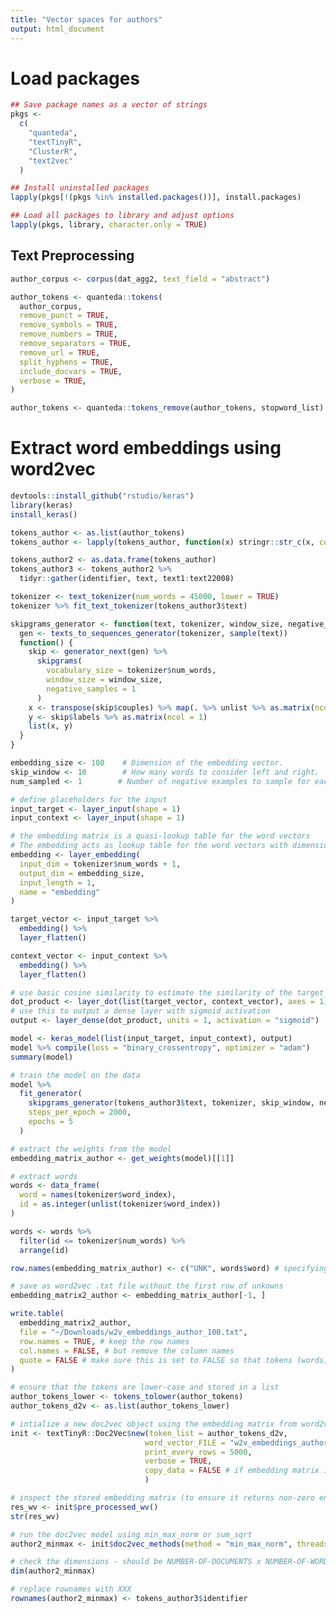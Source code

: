 ```yaml
---
title: "Vector spaces for authors"
output: html_document
---
```


# Load packages
```r
## Save package names as a vector of strings
pkgs <-
  c(
    "quanteda",
    "textTinyR",
    "ClusterR",
    "text2vec"
  )

## Install uninstalled packages
lapply(pkgs[!(pkgs %in% installed.packages())], install.packages)

## Load all packages to library and adjust options
lapply(pkgs, library, character.only = TRUE)
```

## Text Preprocessing

```r
author_corpus <- corpus(dat_agg2, text_field = "abstract") 

author_tokens <- quanteda::tokens(
  author_corpus,
  remove_punct = TRUE,
  remove_symbols = TRUE,
  remove_numbers = TRUE,
  remove_separators = TRUE,
  remove_url = TRUE,
  split_hyphens = TRUE,
  include_docvars = TRUE,
  verbose = TRUE,
)

author_tokens <- quanteda::tokens_remove(author_tokens, stopword_list)
```

# Extract word embeddings using word2vec

```r
devtools::install_github("rstudio/keras")
library(keras)
install_keras()
```


```r
tokens_author <- as.list(author_tokens)
tokens_author <- lapply(tokens_author, function(x) stringr::str_c(x, collapse = " "))

tokens_author2 <- as.data.frame(tokens_author)
tokens_author3 <- tokens_author2 %>% 
  tidyr::gather(identifier, text, text1:text22008)

tokenizer <- text_tokenizer(num_words = 45000, lower = TRUE)
tokenizer %>% fit_text_tokenizer(tokens_author3$text)
```

```r
skipgrams_generator <- function(text, tokenizer, window_size, negative_samples) {
  gen <- texts_to_sequences_generator(tokenizer, sample(text))
  function() {
    skip <- generator_next(gen) %>%
      skipgrams(
        vocabulary_size = tokenizer$num_words, 
        window_size = window_size, 
        negative_samples = 1
      )
    x <- transpose(skip$couples) %>% map(. %>% unlist %>% as.matrix(ncol = 1))
    y <- skip$labels %>% as.matrix(ncol = 1)
    list(x, y)
  }
}
```


```r
embedding_size <- 100    # Dimension of the embedding vector.
skip_window <- 10        # How many words to consider left and right.
num_sampled <- 1        # Number of negative examples to sample for each word.

# define placeholders for the input
input_target <- layer_input(shape = 1)
input_context <- layer_input(shape = 1)

# the embedding matrix is a quasi-lookup table for the word vectors
# The embedding acts as lookup table for the word vectors with dimensions (vocabulary, embedding_size).
embedding <- layer_embedding(
  input_dim = tokenizer$num_words + 1, 
  output_dim = embedding_size, 
  input_length = 1, 
  name = "embedding"
)

target_vector <- input_target %>% 
  embedding() %>% 
  layer_flatten()

context_vector <- input_context %>%
  embedding() %>%
  layer_flatten()

# use basic cosine similarity to estimate the similarity of the target_vector and the context_vector
dot_product <- layer_dot(list(target_vector, context_vector), axes = 1)
# use this to output a dense layer with sigmoid activation
output <- layer_dense(dot_product, units = 1, activation = "sigmoid")
```


```r
model <- keras_model(list(input_target, input_context), output)
model %>% compile(loss = "binary_crossentropy", optimizer = "adam")
summary(model)
```


```r
# train the model on the data
model %>%
  fit_generator(
    skipgrams_generator(tokens_author3$text, tokenizer, skip_window, negative_samples),
    steps_per_epoch = 2000,
    epochs = 5
  )
```


```r
# extract the weights from the model
embedding_matrix_author <- get_weights(model)[[1]]

# extract words
words <- data_frame(
  word = names(tokenizer$word_index), 
  id = as.integer(unlist(tokenizer$word_index))
)

words <- words %>%
  filter(id <= tokenizer$num_words) %>%
  arrange(id)

row.names(embedding_matrix_author) <- c("UNK", words$word) # specifying those embeddings that are unknown, i.e., that we don't have an embedding for

# save as word2vec .txt file without the first row of unkowns
embedding_matrix2_author <- embedding_matrix_author[-1, ]

write.table(
  embedding_matrix2_author,
  file = "~/Downloads/w2v_embeddings_author_100.txt",
  row.names = TRUE, # keep the row names
  col.names = FALSE, # but remove the column names
  quote = FALSE # make sure this is set to FALSE so that tokens (words) are not wrapped in quotation marks -- doc2vec     from textinyR cannot handle this
)
```


```r
# ensure that the tokens are lower-case and stored in a list
author_tokens_lower <- tokens_tolower(author_tokens)
author_tokens_d2v <- as.list(author_tokens_lower)

# intialize a new doc2vec object using the embedding matrix from word2vec
init <- textTinyR::Doc2Vec$new(token_list = author_tokens_d2v, 
                              word_vector_FILE = "w2v_embeddings_author_100.txt",
                              print_every_rows = 5000, 
                              verbose = TRUE, 
                              copy_data = FALSE # if embedding matrix is large, set to FALSE for memory efficiency
                              )  

# inspect the stored embedding matrix (to ensure it returns non-zero entries) when copy_data = TRUE
res_wv <- init$pre_processed_wv()                           
str(res_wv)

# run the doc2vec model using min_max_norm or sum_sqrt
author2_minmax <- init$doc2vec_methods(method = "min_max_norm", threads = 6)

# check the dimensions - should be NUMBER-OF-DOCUMENTS x NUMBER-OF-WORD-VECTORS
dim(author2_minmax)

# replace rownames with XXX
rownames(author2_minmax) <- tokens_author3$identifier
```


